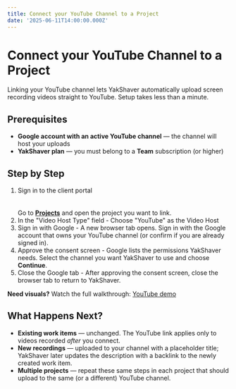 ```yaml
---
title: Connect your YouTube Channel to a Project
date: '2025-06-11T14:00:00.000Z'
---
```


# Connect your YouTube Channel to a Project

Linking your YouTube channel lets YakShaver automatically upload screen recording videos straight to YouTube. Setup takes less than a minute.

## Prerequisites

* **Google account with an active YouTube channel** — the channel will host your uploads
* **YakShaver plan** — you must belong to a **Team** subscription (or higher)

## Step by Step

1. Sign in to the client portal\
   \
   \
   Go to **[Projects](https://portal.yakshaver.ai/settings/projects)** and open the project you want to link.
2. In the "Video Host Type" field - Choose "YouTube" as the Video Host
3. Sign in with Google - A new browser tab opens. Sign in with the Google account that owns your YouTube channel (or confirm if you are already signed in).
4. Approve the consent screen - Google lists the permissions YakShaver needs. Select the channel you want YakShaver to use and choose **Continue**.
5. Close the Google tab - After approving the consent screen, close the browser tab to return to YakShaver.

**Need visuals?** Watch the full walkthrough: [YouTube demo](https://youtu.be/M7S5tnAKAOw)

## What Happens Next?

* **Existing work items** — unchanged. The YouTube link applies only to videos recorded *after* you connect.
* **New recordings** — uploaded to your channel with a placeholder title; YakShaver later updates the description with a backlink to the newly created work item.
* **Multiple projects** — repeat these same steps in each project that should upload to the same (or a different) YouTube channel.
